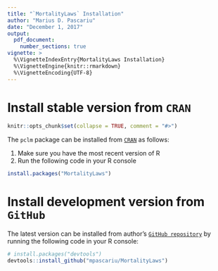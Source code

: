 ```yaml
---
title: "`MortalityLaws` Installation"
author: "Marius D. Pascariu"
date: "December 1, 2017"
output: 
  pdf_document:
    number_sections: true
vignette: >
  %\VignetteIndexEntry{MortalityLaws Installation}
  %\VignetteEngine{knitr::rmarkdown}
  %\VignetteEncoding{UTF-8}
---
```


# Install stable version from `CRAN`

```r
knitr::opts_chunk$set(collapse = TRUE, comment = "#>")
```

The `pclm` package can be installed from [`CRAN`](https://cran.r-project.org/web/packages/MortalityLaws/index.html) as follows:

1. Make sure you have the most recent version of R
2. Run the following code in your R console 

```r
install.packages("MortalityLaws")
```

# Install development version from `GitHub`
The latest version can be installed from author's [`GitHub repository`](https://github.com/mpascariu/MortalityLaws) by running the following code in your R console:

```r
# install.packages("devtools")
devtools::install_github("mpascariu/MortalityLaws")
```

